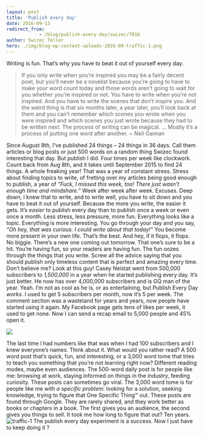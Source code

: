 ```yaml
---
layout: post
title: 'Publish every day'
date: 2016-09-13
redirect_from: 
            - /blog/publish-every-day/swizec/7016
author: Swizec Teller
hero: ./img/blog-wp-content-uploads-2016-09-traffic-1.png
---
```

Writing is fun. That’s why you have to beat it out of yourself every day.

> If you only write when you’re inspired you may be a fairly decent poet, but you’ll never be a novelist because you’re going to have to make your word count today and those words aren’t going to wait for you whether you’re inspired or not. You have to write when you’re not inspired. And you have to write the scenes that don’t inspire you. And the weird thing is that six months later, a year later, you’ll look back at them and you can’t remember which scenes you wrote when you were inspired and which scenes you just wrote because they had to be written next. The process of writing can be magical. … Mostly it’s a process of putting one word after another. ~ Neil Gaiman

Since August 8th, I’ve published 24 things – 24 things in 36 days. Call them articles or blog posts or just 500 words on a random thing Swizec found interesting that day. But publish I did. Four times per week like clockwork. Count back from Aug 8th, and it takes until September 2015 to find 24 things. A whole freaking year! That was a year of constant stress. Stress about finding topics to write, of fretting over my articles being good enough to publish, a year of _"Fuck, I missed this week, too! There just wasn’t enough time and mindshare.”_ Week after week after week. Excuses. Deep down, I knew that to write, and to write well, you have to sit down and you have to beat it out of yourself. Because the more you write, the easier it gets. It’s _easier_ to publish every day than to publish once a week or even once a month. Less stress, less pressure, more fun. Everything looks like a topic. Everything is more interesting. You go through your day and you say, _“Oh hey, that was curious. I could write about that today!”_ You become more present in your own life. That’s the best. And hey, if it flops, it flops. No biggie. There’s a new one coming out tomorrow. That one’s sure to be a hit. You’re having fun, so your readers are having fun. The fun oozes through the things that you write. Screw all the advice saying that you should publish only timeless content that is perfect and amazing every time. Don’t believe me? Look at this guy! Casey Neistat went from 500,000 subscribers to _1,500,000_ in a year when he started publishing every day. It’s just better.  He now has over 4,000,000 subscribers and is GQ man of the year. Yeah. I’m not as cool as he is, or as entertaining, but Publish Every Day _works_. I used to get 5 subscribers per month, now it’s 5 per week. The comment section was a wasteland for years and years, now people have started using it again. My Facebook page gets tens of likes per week, it used to get none. Now I can send a recap email to 5,000 people and 45% open it.

![](./img/i-mS25.gif)

The last time I had numbers like that was when I had 100 subscribers and I knew everyone’s names. Think about it. What would you rather read? A 500 word post that’s quick, fun, and interesting, or a 3,000 word tome that tries to teach you something that you’re not learning right now? Different reading modes, maybe even audiences. The 500-word daily post is for people like me: browsing at work, staying informed on things in the industry, feeding curiosity. These posts can sometimes go viral. The 3,000 word tome is for people like me _with a specific problem_: looking for a solution, seeking knowledge, trying to figure that One Specific Thing™ out. These posts are found through Google. They are rarely shared, and they work better as books or chapters in a book. The first gives you an audience, the second gives you things to sell. It took me how long to figure that out? Ten years. ![traffic-1](./img/blog-wp-content-uploads-2016-09-traffic-1.png) The publish every day experiment is a success. Now I just have to keep doing it ?